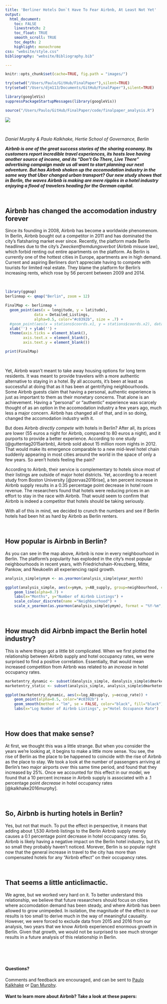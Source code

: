 ```yaml
---
title: 'Berliner Hotels Don`t Have To Fear Airbnb, At Least Not Yet'
output: 
  html_document:
    toc: FALSE
    linestretch: 2
    toc_float: TRUE
    smooth_scroll: TRUE
    toc_depth: 2
    highlight: monochrome
css: "website/style.css"
bibliography: "website/Bibliography.bib"

---
```


```r
knitr::opts_chunk$set(cache=TRUE, fig.path = "images/")

try(setwd("/Users/Paulo/GitHub/FinalPaper"),silent=TRUE)
try(setwd("/Users/djm113/Documents/GitHub/FinalPaper"),silent=TRUE)

library(googleVis)
suppressPackageStartupMessages(library(googleVis))

```


``` r
source("/Users/Paulo/GitHub/FinalPaper/code/finalpaper_analysis.R")
```

<img src="website/airbnb.jpg">

<br>

*Daniel Murphy & Paulo Kalkhake, Hertie School of Governance, Berlin*
<br>

***Airbnb is one of the great success stories of the sharing economy. Its customers report incredible travel experiences, its hosts love having another source of income, and its "Don't Go There, Live There" advertising campaign made us all want to start planning our next adventure. But has Airbnb shaken up the accomodation industry in the same way that Uber changed urban transport? Our new study shows that in Berlin, the waves Airbnb is making are mere ripples in a hotel industry enjoying a flood of travelers heading for the German capital.***

<br>

## Airbnb has changed the accomodation industry forever 

Since its founding in 2008, Airbnb has become a worldwide phenomenom. In Berlin, Airbnb bought out a competitor in 2011 and has dominated the city's flatsharing market ever since. Recently, the platform made Berlin headlines due to the city's *Zweckentfremdungsverbot* (Airbnb misuse law), which forbid renting out entire apartments on the platform. As Berlin is currently one of the hottest cities in Europe, apartments are in high demand. Current and aspiring Berliners don't appreciate having to compete with tourists for limited real estate. They blame the platform for Berlin's increasing rents, which rose by 56 percent between 2009 and 2014.

<br>

``` r
library(ggmap)
berlinmap <- qmap("Berlin", zoom = 12)

FinalMap <- berlinmap +
  geom_point(aes(x = longitude, y = latitude),
             data = Detailed_Listings,
             alpha=0.5, color="#c0392b", size = .7) +
  #geom_point(aes(x = stations$coords.x1, y = stations$coords.x2), data = stations) +
  xlab('') + ylab('') +
  theme(axis.ticks = element_blank(), 
        axis.text.x = element_blank(),
        axis.text.y = element_blank())
```

```r
print(FinalMap)
```

<br>

Yet, Airbnb wasn't meant to take away housing options for long term residents. It was meant to provide travelers with a more authentic alternative to staying in a hotel. By all accounts, it's been at least as successful at doing that as it has been at gentrifying neighbourhoods. Some Airbnb guests claim that having a personal, authentic experience is just as important to them as their monetary concerns. That alone is an achievement. Having a "personal" or "authentic" experience was scarcely thought of as an option in the accomodation industry a few years ago, much less a major concern. Airbnb has changed all of that, and in so doing, changed the accomodation industry with it.

But does Airbnb *directly compete* with hotels in Berlin? After all, its prices are lower (55 euros a night for Airbnb, compared to 80 euros a night), and it purports to provide a better experience. According to one study (@guttentag2015airbnb), Airbnb sold about 15 million room nights in 2012. That would make its emergence comparable to a new mid-level hotel chain suddenly appearing in most cities around the world in the space of only a few years. So aren't hotels feeling the pain? 

According to Airbnb, their service is complementary to hotels since most of their listings are outside of major hotel districts. Yet, according to a recent study from Boston University [@zervas2016rise], a ten percent increase in Airbnb supply results in a 0.35 percentage point decrease in hotel room revenue. The researchers found that hotels were reducing prices in an effort to stay in the race with Airbnb. That would seem to confirm that Airbnb is indeed a competitor that hotels should be taking seriously. 

With all of this in mind, we decided to crunch the numbers and see if Berlin hotels had been hit as hard by Airbnb as Berlin renters. 

<br>

## How popular is Airbnb in Berlin?

As you can see in the map above, Airbnb is now in every neighbourhood in Berlin. The platform's popularity has exploded in the city's most popular neighbourhoods in recent years, with Friedrichshain-Kreuzberg, Mitte, Pankow, and Neukoelln all experiencing rapid growth. 

```r

analysis_simple$ymym <- as.yearmon(analysis_simple$year_month)

ggplot(analysis_simple, aes(x=ymym, y=AB_supply, group=neighbourhood, colour=neighbourhood)) +
    geom_line(alpha=0.7) + 
    labs(x="Months", y="Number of Airbnb Listings") + 
    scale_colour_discrete(name ="Neighbourhood") +
    scale_x_yearmon(as.yearmon(analysis_simple$ymym), format = "%Y-%m", n = 6)

```

<br>

## How much did Airbnb impact the Berlin hotel industry? 

This is where things got a little bit complicated. When we first plotted the relationship between Airbnb supply and hotel occupancy rates, we were surprised to find a positive correlation. Essentially, that would mean increased competition from Airbnb was related to an *increase* in hotel occupancy rates. 

```r
marketentry_dynamic <- subset(danalysis_simple, danalysis_simple$dmarketentry==1)
marketentry_static <- subset(analysis_simple, analysis_simple$dmarketentry==1)

ggplot(marketentry_dynamic, aes(x=log_ABsupply, y=occup_rate)) +
    geom_point(alpha=0.5, color="#c0392b") +
    geom_smooth(method = "lm", se = FALSE, color="black", fill="black") +
    labs(x="Log Number of Airbnb Listings", y="Hotel Occupance Rate")
```


<br>

## How does that make sense?

At first, we thought this was a little strange. But when you consider the years we're looking at, it begins to make a little more sense. You see, the rise of Berlin as the place to be happened to coincide with the rise of Airbnb as the place to stay. We took a look at the number of passengers arriving at Berlin's two major airports over this same time period, and found that they increased by 25%. Once we accounted for this effect in our model, we found that a 10 percent increase in Airbnb supply is associated with a .1 percentage point *decrease* in hotel occupancy rates [@kalkhake2016murphy]. 

<br>

## So, Airbnb is hurting hotels in Berlin? 

Yes, but not that much. To put the effect in perspective, it means that adding about 1,530 Airbnb listings to the Berlin Airbnb supply merely causes a 0.1 percentage point decrease in hotel occupancy rates. So, Airbnb is likely having a negative impact on the Berlin hotel industry, but it's so small they probably haven't noticed. Morever, Berlin is so popular right now that the general increase in travel to the city has more than compensated hotels for any "Airbnb effect" on their occupancy rates. 

<br>

## That seems a little anticlimactic.

We agree, but we worked very hard on it. To better understand this relationship, we believe that future researchers should focus on cities where accomodation demand has been steady, and where Airbnb has been allowed to grow unimpeded. In isolation, the magnitude of the effect in our results is too small to derive much in the way of meaningful causality. However, we were forced to exclude data from 2015 and 2016 from our analysis, two years that we know Airbnb experienced enormous growth in Berlin. Given that growth, we would not be surprised to see much stronger results in a future analysis of this relationship in Berlin.

<br>
<br>
<br>

#### Questions? 
Comments and feedback are encouraged, and can be sent to [Paulo Kalkhake](mailto: p.kalkhake@mpp.hertie-school.org(p.kalkhake@mpp.hertie-school.org)) or [Dan Murphy](mailto:danieljmurphy01@gmail.com).
<br>

#### Want to learn more about Airbnb? Take a look at these papers:
